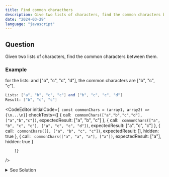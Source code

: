 ```yaml
---
title: Find common characthers 
description: Give two lists of characters, find the common characters between them.
date: "2024-03-29"
language: "javascript"
---
```


## Question
Given two lists of characters, find the common characters between them.
### Example
for the lists:  and ["b", "c", "c", "d"], the common characters are ["b", "c", "c"].

```mathematica
Lists: ["a", "b", "c", "c"] and ["b", "c", "c", "d"]
Result: ["b", "c", "c"]
```

<CodeEditor 
    initialCode={`
const commonChars = (array1, array2) => {\n...\n}`}
    checkTests={[
        {
        call: `
        commonChars(["a","b","c","d"], ["a","b","c"])`,
        expectedResult: ["a", "b", "c"]
        },
        {
        call: `
        commonChars(["a", "b", "c", "c"], ["a", "c", "c", "d"])`,
        expectedResult: ["a", "c", "c"]
        },
        {
        call: `
        commonChars([], ["a", "b", "c", "c"])`,
        expectedResult: [],
        hidden: true
        },
        {
        call: `
        commonChars(["a", "a", "a"], ["a"])`,
        expectedResult: ["a"],
        hidden: true
        }
        
        ]}
/>

<details>
<summary>See Solution</summary>

## Solution

### Basic idea
- We can use a hash map to store the frequency of characters in the first list.
- Then, we can iterate through the second list and check if the character is present in the hash map.
- If the character is present, we can decrement the frequency in the hash map and add the character to the result array.


```js
const commonChars = (array1, array2) => {
    const freqMap = new Map();
    const result = [];

    for (const char of array1) {
        freqMap.set(char, (freqMap.get(char) || 0) + 1);
    }

    for (const char of array2) {
        if (freqMap.has(char) && freqMap.get(char) > 0) {
            result.push(char);
            freqMap.set(char, freqMap.get(char) - 1);
        }
    }

    return result;
};
```

### Algorithm Detailed Explanation
1. Create a hash map to store the frequency of characters in the first list.
2. Iterate through the first list and populate the hash map with the frequency of each character.
3. Iterate through the second list and check if the character is present in the hash map and has a frequency greater than 0.
4. If the character is present and has a frequency greater than 0, add the character to the result array and decrement the frequency in the hash map.
5. Return the result array containing the common characters between the two lists.

## Complexity Analysis
The time complexity of this solution is O(n), where n is the total number of characters in both lists.

</details>


